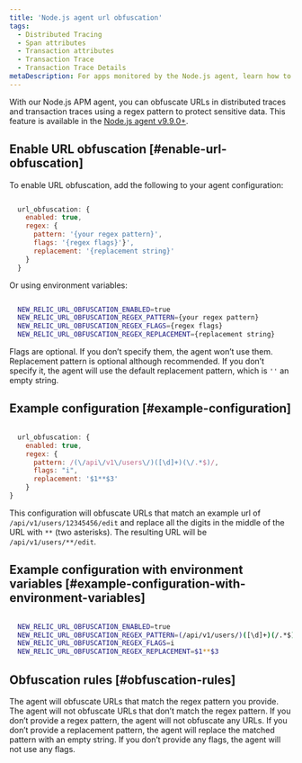 ```yaml
---
title: 'Node.js agent url obfuscation'
tags:
  - Distributed Tracing
  - Span attributes
  - Transaction attributes
  - Transaction Trace
  - Transaction Trace Details
metaDescription: For apps monitored by the Node.js agent, learn how to obfuscate URLS in distributed traces and transaction traces using a regex pattern to protect sensitive data.
---
```


With our Node.js APM agent, you can obfuscate URLs in distributed traces and transaction traces using a regex pattern to protect sensitive data. This feature is available in the [Node.js agent v9.9.0+](‘/docs/release-notes/agent-release-notes/nodejs-release-notes/’).

## Enable URL obfuscation [#enable-url-obfuscation]

To enable URL obfuscation, add the following to your agent configuration:

```js

  url_obfuscation: {
    enabled: true,
    regex: {
      pattern: '{your regex pattern}',
      flags: '{regex flags}'}',
      replacement: '{replacement string}'
    }
  }

```

Or using environment variables:

```bash

  NEW_RELIC_URL_OBFUSCATION_ENABLED=true
  NEW_RELIC_URL_OBFUSCATION_REGEX_PATTERN={your regex pattern}
  NEW_RELIC_URL_OBFUSCATION_REGEX_FLAGS={regex flags}
  NEW_RELIC_URL_OBFUSCATION_REGEX_REPLACEMENT={replacement string}

```

Flags are optional. If you don’t specify them, the agent won’t use them.
Replacement pattern is optional although recommended. If you don’t specify it, the agent will use the default replacement pattern, which is `''` an empty string.

## Example configuration [#example-configuration]

```js

  url_obfuscation: {
    enabled: true,
    regex: {
      pattern: /(\/api\/v1\/users\/)([\d]+)(\/.*$)/,
      flags: "i",
      replacement: '$1**$3'
    }
}

```

This configuration will obfuscate URLs that match an example url of `/api/v1/users/12345456/edit` and replace all the digits in the middle of the URL with `**` (two asterisks). The resulting URL will be `/api/v1/users/**/edit`.

## Example configuration with environment variables [#example-configuration-with-environment-variables]

```bash

  NEW_RELIC_URL_OBFUSCATION_ENABLED=true
  NEW_RELIC_URL_OBFUSCATION_REGEX_PATTERN=(/api/v1/users/)([\d]+)(/.*$)
  NEW_RELIC_URL_OBFUSCATION_REGEX_FLAGS=i
  NEW_RELIC_URL_OBFUSCATION_REGEX_REPLACEMENT=$1**$3

```

## Obfuscation rules [#obfuscation-rules]

The agent will obfuscate URLs that match the regex pattern you provide. The agent will not obfuscate URLs that don’t match the regex pattern. If you don’t provide a regex pattern, the agent will not obfuscate any URLs. If you don’t provide a replacement pattern, the agent will replace the matched pattern with an empty string. If you don’t provide any flags, the agent will not use any flags.
